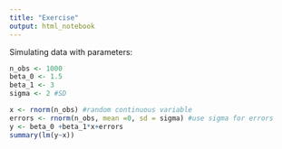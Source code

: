 ```yaml
---
title: "Exercise"
output: html_notebook
---
```

Simulating data with parameters:
```r
n_obs <- 1000
beta_0 <- 1.5
beta_1 <- 3
sigma <- 2 #SD

x <- rnorm(n_obs) #random continuous variable
errors <- rnorm(n_obs, mean =0, sd = sigma) #use sigma for errors
y <- beta_0 +beta_1*x+errors
summary(lm(y~x))
```

